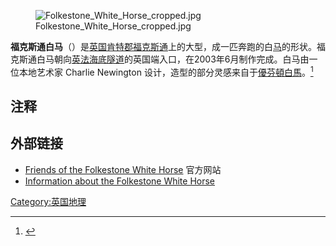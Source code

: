 [[File:Folkestone_White_Horse_cropped.jpg|thumb]]

'''福克斯通白马'''（{{lang-en|'''Folkestone White Horse'''}}）是[[英国|英国]][[肯特郡|肯特郡]][[福克斯通|福克斯通]]{{link-en|切里顿山|Cheriton Hill}}上的大型{{link-en|山体图形|Hill figure}}，成一匹奔跑的白[[马|马]]的形状。福克斯通白马朝向[[英法海底隧道|英法海底隧道]]的英国端入口，在2003年6月制作完成。白马由一位本地艺术家 Charlie Newington 设计，造型的部分灵感来自于[[優芬頓白馬|優芬頓白馬]]。<ref name="Independent539601">{{cite news
|url=http://www.independent.co.uk/news/uk/home-news/sign-of--the-white-horse-and-a-brussels-cliffhanger-539601.html
|title=Sign of the White Horse and a Brussels cliffhanger
|publisher=[http://www.independent.co.uk www.independent.co.uk]
|date=3 June 2003
|accessdate=10 February 2009
|quote=At daybreak tomorrow a dozen Gurkha soldiers bearing limestone slabs will put the final touches on a giant white horse cut into a hill overlooking the English Channel...  As a result of a complaint by Friends of the Earth, the Government was asked by Brussels to explain the approval given in 2001 by Stephen Byers, who was then Secretary of State for Transport, Local Government and the Regions. If it fails to do so and the site cannot be restored, it may be liable for fines from the European Court of Justice...  The latest version was chosen by the local artist Charlie Newington because of a nearby [[Iron_Age|Iron Age]] fort in an area known three millennia ago as Horse Hill. The horse is at the centre of a rebranding exercise by the Shepway District Council. The logo is on council stationery and will soon be on all council vehicles
| location=London
| first=Matthew
| last=Beard}}</ref>

== 注释 ==
{{reflist}}

== 外部链接 ==
* [http://www.whitehorsefolkestone.co.uk/index.html Friends of the Folkestone White Horse] {{Wayback|url=http://www.whitehorsefolkestone.co.uk/index.html |date=20200217014756 }} 官方网站
* [http://www.hows.org.uk/personal/hillfigs/folk/folk.htm Information about the Folkestone White Horse] {{Wayback|url=http://www.hows.org.uk/personal/hillfigs/folk/folk.htm |date=20210125094933 }}

{{英國地理小作品}}

{{coord|51.101208|1.139708|display=title|type:landmark_region:GB|name=Folkestone white horse}}

[[Category:英国地理|Category:英国地理]]
